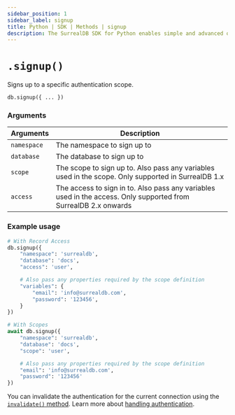 ---
sidebar_position: 1
sidebar_label: signup
title: Python | SDK | Methods | signup
description: The SurrealDB SDK for Python enables simple and advanced querying of a remote or embedded database.
---


# `.signup()`

Signs up to a specific authentication scope.

```python title="Method Syntax"
db.signup({ ... })
```

### Arguments
<table>
    <thead>
        <tr>
            <th colspan="2" scope="col">Arguments</th>
            <th colspan="2" scope="col">Description</th>
        </tr>
    </thead>
    <tbody>
        <tr>
            <td colspan="2" scope="row" data-label="Arguments">
                <code>namespace</code>
                <Label label="required" />
            </td>
            <td colspan="2" scope="row" data-label="Description">
                The namespace to sign up to
            </td>
        </tr>
        <tr>
            <td colspan="2" scope="row" data-label="Arguments">
                <code>database</code>
                <Label label="required" />
            </td>
            <td colspan="2" scope="row" data-label="Description">
                The database to sign up to
            </td>
        </tr>
        <tr>
            <td colspan="2" scope="row" data-label="Arguments">
                <code>scope</code>
                <Label label="required" />
                <Since v="1.x" prefix={false} />
            </td>
            <td colspan="2" scope="row" data-label="Description">
                The scope to sign up to. Also pass any variables used in the scope. Only supported in SurrealDB 1.x
            </td>
        </tr>
        <tr>
            <td colspan="2" scope="row" data-label="Properties">
                <code>access</code>
                <Label label="required" />
                <Since v="2.x" prefix=">=" />
            </td>
            <td colspan="2" scope="row" data-label="Description">
                The access to sign in to. Also pass any variables used in the access. Only supported from SurrealDB 2.x onwards
            </td>
        </tr>
    </tbody>
</table>

### Example usage
```python
# With Record Access
db.signup({
	"namespace": 'surrealdb',
	"database": 'docs',
	"access": 'user',

    # Also pass any properties required by the scope definition
	"variables": {
        "email": 'info@surrealdb.com',
        "password": '123456',
    }
})

# With Scopes
await db.signup({
	"namespace": 'surrealdb',
	"database": 'docs',
	"scope": 'user',

	# Also pass any properties required by the scope definition
	"email": 'info@surrealdb.com',
	"password": '123456'
})
```

You can invalidate the authentication for the current connection using the [`invalidate()` method](/docs/sdk/python/methods/invalidate). Learn more about [handling authentication](/docs/sdk/python/concepts/handling-authentication). 